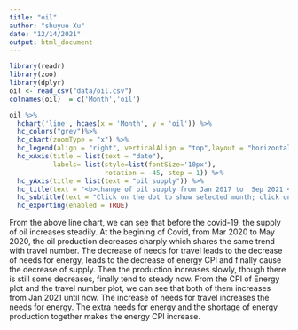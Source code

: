 ```yaml
---
title: "oil"
author: "shuyue Xu"
date: "12/14/2021"
output: html_document
---
```


```r
library(readr)
library(zoo)
library(dplyr) 
oil <- read_csv("data/oil.csv")
colnames(oil)  = c('Month','oil')
```

```r
oil %>%
  hchart('line', hcaes(x = 'Month', y = 'oil')) %>%
  hc_colors("grey")%>%
  hc_chart(zoomType = "x") %>%
  hc_legend(align = "right", verticalAlign = "top",layout = "horizontal",floating=TRUE,y=80,x=-100) %>%
  hc_xAxis(title = list(text = "date"),
           labels= list(style=list(fontSize='10px'),
                        rotation = -45, step = 1)) %>%
  hc_yAxis(title = list(text = "oil supply")) %>%
  hc_title(text = "<b>change of oil supply from Jan 2017 to  Sep 2021 </b>") %>%
  hc_subtitle(text = "Click on the dot to show selected month; click on a dot and drag across to zoom in") %>%
  hc_exporting(enabled = TRUE)
```


From the above line chart, we can see that before the covid-19, the supply of oil increases steadily. At the begining of Covid, from Mar 2020 to May 2020, the oil production decreases charply which shares the same trend with travel number. The decrease of needs for travel leads to the decrease of needs for energy, leads to the decrease of energy CPI and finally cause the decrease of supply. Then the production increases slowly, though there is still some decreases, finally tend to steady now. From the CPI of Energy plot and the travel number plot, we can see that both of them increases from Jan 2021 until now. The increase of needs for travel increases the needs for energy. The extra needs for energy and the shortage of energy production together makes the energy CPI increase.